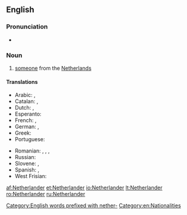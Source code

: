 ==English==

===Pronunciation===
* {{IPA|/ˈnɛðɚˌlændɚ/|lang=en}}

===Noun===
{{en-noun}}

# [[someone]] from the [[Netherlands]]

====Translations====
{{trans-top|someone from the Netherlands}}
* Arabic: {{t|ar|هُولَنْدِيّ|m}}, {{t+|ar|هُولَنْدِيَّة|f}}
* Catalan: {{t+|ca|neerlandès|m}}, {{t+|ca|neerlandesa|f}}
* Dutch: {{t+|nl|Nederlander|m}}, {{t+|nl|Nederlandse|f}}
* Esperanto: {{t|eo|nederlandano}}
* French: {{t+|fr|Néerlandais|m}}, {{t+|fr|Néerlandaise|f}}
* German: {{t+|de|Niederländer|m}}, {{t+|de|Niederländerin|f}}
* Greek: {{t+|el|Ολλανδός|m}}
* Portuguese: {{t+|pt|holandês|m}}
{{trans-mid}}
* Romanian: {{t+|ro|olandez|m}}, {{t+|ro|olandeză|f}}, {{t|ro|olandezi|m-p}}, {{t|ro|olandeze|f-p}}
* Russian: {{t+|ru|нидерла́ндец|m}}
* Slovene: {{t+|sl|nizozemec|m}}, {{t|sl|nizozemka|f}}
* Spanish: {{t+|es|neerlandés|m}}, {{t+|es|neerlandesa|f}}
* West Frisian: {{t|fy|Nederlanner|m}}
{{trans-bottom}}

[[Category:English words prefixed with nether-]]
[[Category:en:Nationalities]]

[[af:Netherlander]]
[[et:Netherlander]]
[[io:Netherlander]]
[[lt:Netherlander]]
[[ro:Netherlander]]
[[ru:Netherlander]]